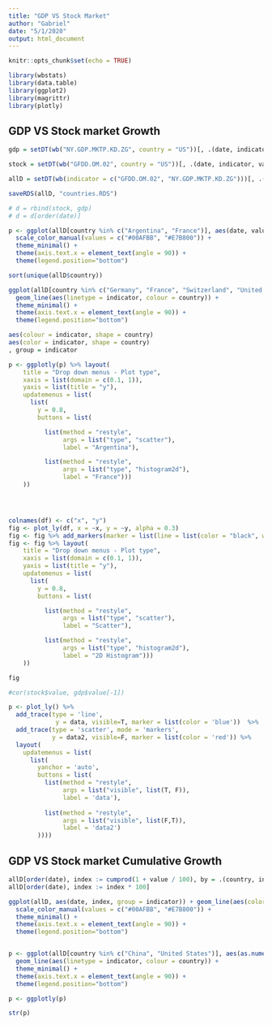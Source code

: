 ```yaml
---
title: "GDP VS Stock Market"
author: "Gabriel"
date: "5/1/2020"
output: html_document
---
```


```r
knitr::opts_chunk$set(echo = TRUE)

library(wbstats)
library(data.table)
library(ggplot2)
library(magrittr)
library(plotly)

```

## GDP VS Stock market Growth


```r
gdp = setDT(wb("NY.GDP.MKTP.KD.ZG", country = "US"))[, .(date, indicator, value)]

stock = setDT(wb("GFDD.OM.02", country = "US"))[, .(date, indicator, value)]

allD = setDT(wb(indicator = c("GFDD.OM.02", "NY.GDP.MKTP.KD.ZG")))[, .(date, indicator, value, country)]

saveRDS(allD, "countries.RDS")

# d = rbind(stock, gdp)
# d = d[order(date)]

p <- ggplot(allD[country %in% c("Argentina", "France")], aes(date, value, group = indicator)) + geom_line(aes(color = indicator, shape = country)) +
  scale_color_manual(values = c("#00AFBB", "#E7B800")) +
  theme_minimal() + 
  theme(axis.text.x = element_text(angle = 90)) +
  theme(legend.position="bottom")

sort(unique(allD$country))

ggplot(allD[country %in% c("Germany", "France", "Switzerland", "United States", "Italy")], aes(as.numeric(date), as.numeric(value))) + 
  geom_line(aes(linetype = indicator, colour = country)) +
  theme_minimal() + 
  theme(axis.text.x = element_text(angle = 90)) +
  theme(legend.position="bottom")

aes(colour = indicator, shape = country)
aes(color = indicator, shape = country)
, group = indicator

p <- ggplotly(p) %>% layout(
    title = "Drop down menus - Plot type",
    xaxis = list(domain = c(0.1, 1)),
    yaxis = list(title = "y"),
    updatemenus = list(
      list(
        y = 0.8,
        buttons = list(

          list(method = "restyle",
               args = list("type", "scatter"),
               label = "Argentina"),

          list(method = "restyle",
               args = list("type", "histogram2d"),
               label = "France")))
    ))




colnames(df) <- c("x", "y")
fig <- plot_ly(df, x = ~x, y = ~y, alpha = 0.3)
fig <- fig %>% add_markers(marker = list(line = list(color = "black", width = 1)))
fig <- fig %>% layout(
    title = "Drop down menus - Plot type",
    xaxis = list(domain = c(0.1, 1)),
    yaxis = list(title = "y"),
    updatemenus = list(
      list(
        y = 0.8,
        buttons = list(

          list(method = "restyle",
               args = list("type", "scatter"),
               label = "Scatter"),

          list(method = "restyle",
               args = list("type", "histogram2d"),
               label = "2D Histogram")))
    ))

fig

#cor(stock$value, gdp$value[-1])

```

```r

p <- plot_ly() %>%
  add_trace(type = 'line',
             y = data, visible=T, marker = list(color = 'blue'))  %>%
  add_trace(type = 'scatter', mode = 'markers',
            y = data2, visible=F, marker = list(color = 'red')) %>%
  layout(
    updatemenus = list(
      list(
        yanchor = 'auto',
        buttons = list(
          list(method = "restyle",
               args = list("visible", list(T, F)),
               label = 'data'),
          
          list(method = "restyle",
               args = list("visible", list(F,T)),
               label = 'data2')
        ))))

```


## GDP VS Stock market Cumulative Growth

```r

allD[order(date), index := cumprod(1 + value / 100), by = .(country, indicator)]
allD[order(date), index := index * 100]

ggplot(allD, aes(date, index, group = indicator)) + geom_line(aes(color = indicator)) +
  scale_color_manual(values = c("#00AFBB", "#E7B800")) +
  theme_minimal() + 
  theme(axis.text.x = element_text(angle = 90)) +
  theme(legend.position="bottom")


p <- ggplot(allD[country %in% c("China", "United States")], aes(as.numeric(date), as.numeric(index))) + 
  geom_line(aes(linetype = indicator, colour = country)) +
  theme_minimal() + 
  theme(axis.text.x = element_text(angle = 90)) +
  theme(legend.position="bottom")

p <- ggplotly(p)

str(p)


```


